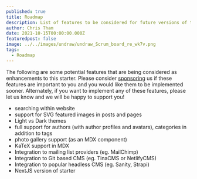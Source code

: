 ```yaml
---
published: true
title: Roadmap
description: List of features to be considered for future versions of this starter.
author: Chris Tham
date: 2021-10-15T00:00:00.000Z
featuredpost: false
image: ../../images/undraw/undraw_Scrum_board_re_wk7v.png
tags:
  - Roadmap
---
```


The following are some potential features that are being considered as enhancements to this starter. Please consider [sponsoring](https://github.com/sponsors/hellotham) us if these features are important to you and you would like them to be implemented sooner. Alternately, if you want to implement any of these features, please let us know and we will be happy to support you!

- searching within website
- support for SVG featured images in posts and pages
- Light vs Dark themes
- full support for authors (with author profiles and avatars), categories in addition to tags
- photo gallery support (as an MDX component)
- KaTeX support in MDX
- Integration to mailing list providers (eg. MailChimp)
- Integration to Git based CMS (eg. TinaCMS or NetlifyCMS)
- Integration to popular headless CMS (eg. Sanity, Strapi)
- NextJS version of starter
